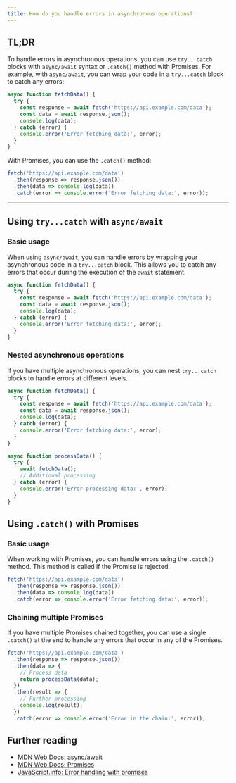 ```yaml
---
title: How do you handle errors in asynchronous operations?
---
```


## TL;DR

To handle errors in asynchronous operations, you can use `try...catch` blocks with `async/await` syntax or `.catch()` method with Promises. For example, with `async/await`, you can wrap your code in a `try...catch` block to catch any errors:

```javascript
async function fetchData() {
  try {
    const response = await fetch('https://api.example.com/data');
    const data = await response.json();
    console.log(data);
  } catch (error) {
    console.error('Error fetching data:', error);
  }
}
```

With Promises, you can use the `.catch()` method:

```javascript
fetch('https://api.example.com/data')
  .then(response => response.json())
  .then(data => console.log(data))
  .catch(error => console.error('Error fetching data:', error));
```

---

## Using `try...catch` with `async/await`

### Basic usage

When using `async/await`, you can handle errors by wrapping your asynchronous code in a `try...catch` block. This allows you to catch any errors that occur during the execution of the `await` statement.

```javascript
async function fetchData() {
  try {
    const response = await fetch('https://api.example.com/data');
    const data = await response.json();
    console.log(data);
  } catch (error) {
    console.error('Error fetching data:', error);
  }
}
```

### Nested asynchronous operations

If you have multiple asynchronous operations, you can nest `try...catch` blocks to handle errors at different levels.

```javascript
async function fetchData() {
  try {
    const response = await fetch('https://api.example.com/data');
    const data = await response.json();
    console.log(data);
  } catch (error) {
    console.error('Error fetching data:', error);
  }
}

async function processData() {
  try {
    await fetchData();
    // Additional processing
  } catch (error) {
    console.error('Error processing data:', error);
  }
}
```

## Using `.catch()` with Promises

### Basic usage

When working with Promises, you can handle errors using the `.catch()` method. This method is called if the Promise is rejected.

```javascript
fetch('https://api.example.com/data')
  .then(response => response.json())
  .then(data => console.log(data))
  .catch(error => console.error('Error fetching data:', error));
```

### Chaining multiple Promises

If you have multiple Promises chained together, you can use a single `.catch()` at the end to handle any errors that occur in any of the Promises.

```javascript
fetch('https://api.example.com/data')
  .then(response => response.json())
  .then(data => {
    // Process data
    return processData(data);
  })
  .then(result => {
    // Further processing
    console.log(result);
  })
  .catch(error => console.error('Error in the chain:', error));
```

## Further reading

- [MDN Web Docs: async/await](https://developer.mozilla.org/en-US/docs/Learn/JavaScript/Asynchronous/Async_await)
- [MDN Web Docs: Promises](https://developer.mozilla.org/en-US/docs/Web/JavaScript/Guide/Using_promises)
- [JavaScript.info: Error handling with promises](https://javascript.info/promise-error-handling)

